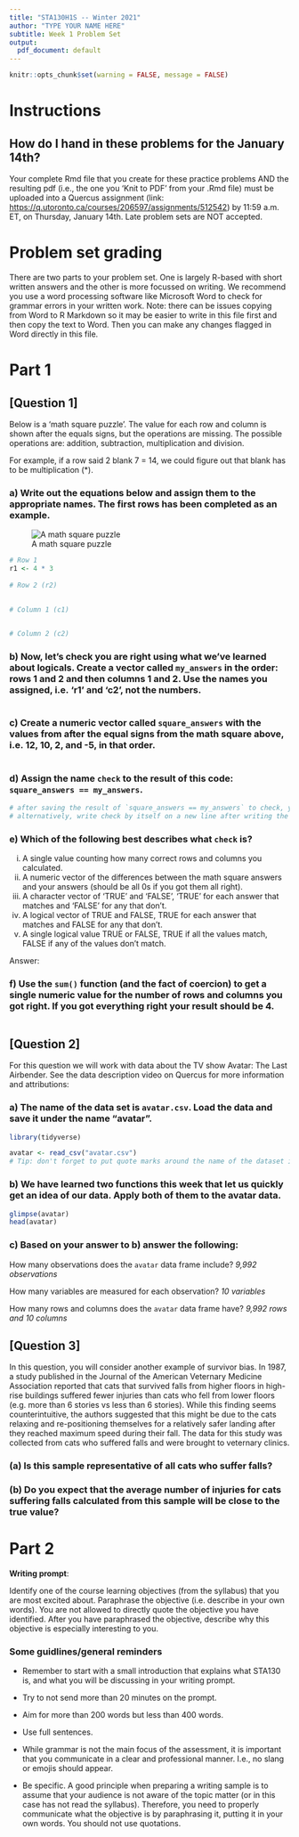 ```yaml
---
title: "STA130H1S -- Winter 2021"
author: "TYPE YOUR NAME HERE"
subtitle: Week 1 Problem Set
output:
  pdf_document: default
---
```


```r
knitr::opts_chunk$set(warning = FALSE, message = FALSE)
```


# Instructions

## How do I hand in these problems for the January 14th?

Your complete Rmd file that you create for these practice problems AND the resulting pdf (i.e., the one you 'Knit to PDF' from your .Rmd file) must be uploaded into a Quercus assignment (link: [https://q.utoronto.ca/courses/206597/assignments/512542](https://q.utoronto.ca/courses/206597/assignments/512542)) by 11:59 a.m. ET, on Thursday, January 14th. Late problem sets are NOT accepted.


# Problem set grading

There are two parts to your problem set. One is largely R-based with short written answers and the other is more focussed on writing. We recommend you use a word processing software like Microsoft Word to check for grammar errors in your written work. Note: there can be issues copying from Word to R Markdown so it may be easier to write in this file first and then copy the text to Word. Then you can make any changes flagged in Word directly in this file.


# Part 1

## [Question 1]

Below is a 'math square puzzle'. The value for each row and column is shown after the equals signs, but the operations are missing. The possible operations are: addition, subtraction, multiplication and division.

For example, if a row said 2 blank 7 = 14, we could figure out that blank has to be multiplication (*).

### a) Write out the equations below and assign them to the appropriate names. The first rows has been completed as an example.

![A math square puzzle](magic_square_W21.png)
```r
# Row 1
r1 <- 4 * 3
  
# Row 2 (r2)

  
# Column 1 (c1)

  
# Column 2 (c2)


```

### b) Now, let's check you are right using what we've learned about logicals. Create a vector called `my_answers` in the order: rows 1 and 2 and then columns 1 and 2. Use the names you assigned, i.e. 'r1' and 'c2', not the numbers.

```r

```

### c) Create a numeric vector called `square_answers` with the values from after the equal signs from the math square above, i.e. 12, 10, 2, and -5, in that order.

```r

```


### d) Assign the name `check` to the result of this code: `square_answers == my_answers`. 

```r


# after saving the result of `square_answers == my_answers` to check, you can type "check" (no quotes) in the console and run it to see what it is
# alternatively, write check by itself on a new line after writing the code and run the whole chunk again
```

### e) Which of the following best describes what `check` is?

  (i) A single value counting how many correct rows and columns you calculated.
  (ii) A numeric vector of the differences between the math square answers and your answers (should be all 0s if you got them all right).
  (iii) A character vector of 'TRUE' and 'FALSE', 'TRUE' for each answer that matches and 'FALSE' for any that don't.
  (iv) A logical vector of TRUE and FALSE, TRUE for each answer that matches and FALSE for any that don't.
  (v) A single logical value TRUE or FALSE, TRUE if all the values match, FALSE if any of the values don't match.

Answer: <replace this with your answer>



### f) Use the `sum()` function (and the fact of coercion) to get a single numeric value for the number of rows and columns you got right. If you got everything right your result should be 4.

```r

```

\newpage

## [Question 2]

For this question we will work with data about the TV show Avatar: The Last Airbender. See the data description video on Quercus for more information and attributions:

### a) The name of the data set is `avatar.csv`. Load the data and save it under the name "avatar". 

```r
library(tidyverse)

avatar <- read_csv("avatar.csv")
# Tip: don't forget to put quote marks around the name of the dataset inside the function
```

### b) We have learned two functions this week that let us quickly get an idea of our data. Apply both of them to the avatar data.

```r
glimpse(avatar)
head(avatar)
```

### c) Based on your answer to b) answer the following:

How many observations does the `avatar` data frame include? *9,992 observations*

How many variables are measured for each observation? *10 variables*

How many rows and columns does the `avatar` data frame have? *9,992 rows and 10 columns*

\newpage

## [Question 3] 

In this question, you will consider another example of survivor bias. In 1987, a study published in the Journal of the American Veternary Medicine Association reported that cats that survived falls from higher floors in high-rise buildings suffered fewer injuries than cats who fell from lower floors (e.g. more than 6 stories vs less than 6 stories). While this finding seems counterintuitive, the authors suggested that this might be due to the cats relaxing and re-positioning themselves for a relatively safer landing after they reached maximum speed during their fall.  The data for this study was collected from cats who suffered falls and were brought to veternary clinics. 


### (a) Is this sample representative of all cats who suffer falls?



### (b) Do you expect that the average number of injuries for cats suffering falls calculated from this sample will be close to the true value?




\newpage

# Part 2

**Writing prompt**:  


Identify one of the course learning objectives (from the syllabus) that you are most excited about. Paraphrase the objective (i.e. describe in your own words). You are not allowed to directly quote the objective you have identified. After you have paraphrased the objective, describe why this objective is especially interesting to you. 

### Some guidlines/general reminders 
- Remember to start with a small introduction that explains what STA130 is, and what you will be discussing in your writing prompt.

- Try to not send more than 20 minutes on the prompt. 

- Aim for more than 200 words but less than 400 words. 

- Use full sentences.  

- While grammar is not the main focus of the assessment, it is important that you communicate in a clear and professional manner. I.e., no slang or emojis should appear. 

- Be specific. A good principle when preparing a writing sample is to assume that your audience is not aware of the topic matter (or in this case has not read the syllabus). Therefore, you need to properly communicate what the objective is by paraphrasing it, putting it in your own words. You should not use quotations. 
